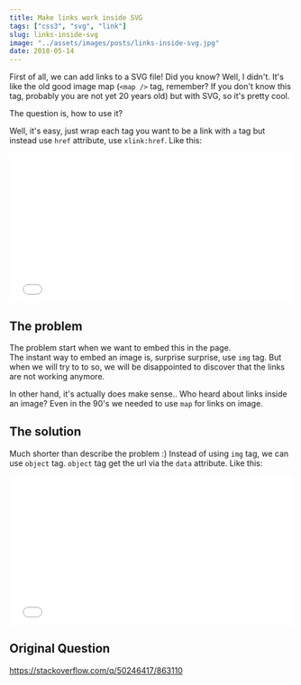 ```yaml
---
title: Make links work inside SVG
tags: ["css3", "svg", "link"]
slug: links-inside-svg
image: "../assets/images/posts/links-inside-svg.jpg"
date: 2018-05-14
---
```


First of all, we can add links to a SVG file! Did you know? Well, I didn't. It's like the old good image map (`<map />` tag, remember? If you don't know this tag, probably you are not yet 20 years old) but with SVG, so it's pretty cool.

The question is, how to use it?

Well, it's easy, just wrap each tag you want to be a link with `a` tag but instead use `href` attribute, use `xlink:href`. Like this:

<iframe
  height="265"
  scrolling="no"
  title="SVG with link"
  src="//codepen.io/moshfeu/embed/erKxzp/?height=265&theme-id=0&default-tab=html,result&embed-version=2"
  frameborder="no"
  allowtransparency="true"
  allowfullscreen="true"
  style="width: 100%;"
>
  See the Pen <a href="https://codepen.io/moshfeu/pen/erKxzp/">SVG with link</a>{" "}
  by Mosh (<a href="https://codepen.io/moshfeu">@moshfeu</a>) on{" "}
  <a href="https://codepen.io">CodePen</a>.
</iframe>

## The problem

The problem start when we want to embed this in the page.<br />
The instant way to embed an image is, surprise surprise, use `img` tag. But when we will try to to so, we will be disappointed to discover that the links are not working anymore.

In other hand, it's actually does make sense.. Who heard about links inside an image? Even in the 90's we needed to use `map` for links on image.

## The solution

Much shorter than describe the problem :) Instead of using `img` tag, we can use `object` tag. `object` tag get the url via the `data` attribute. Like this:

<iframe
  height="265"
  scrolling="no"
  title="XqYOoR"
  src="//codepen.io/moshfeu/embed/XqYOoR/?height=265&theme-id=0&default-tab=html,result&embed-version=2"
  frameborder="no"
  allowtransparency="true"
  allowfullscreen="true"
  style="width: 100%;"
>
  See the Pen <a href="https://codepen.io/moshfeu/pen/XqYOoR/">XqYOoR</a> by
  Mosh (<a href="https://codepen.io/moshfeu">@moshfeu</a>) on{" "}
  <a href="https://codepen.io">CodePen</a>.
</iframe>

## Original Question

<a href="https://stackoverflow.com/q/50246417/863110" target="_blank">
  https://stackoverflow.com/q/50246417/863110
</a>
